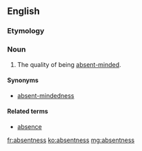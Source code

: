 ==English==

===Etymology===
{{suffix|absent|ness}}

===Noun===
{{en-noun|-}}
# The quality of being [[absent-minded]].

====Synonyms====
* [[absent-mindedness]]

====Related terms====
* [[absence]]

[[fr:absentness]]
[[ko:absentness]]
[[mg:absentness]]
